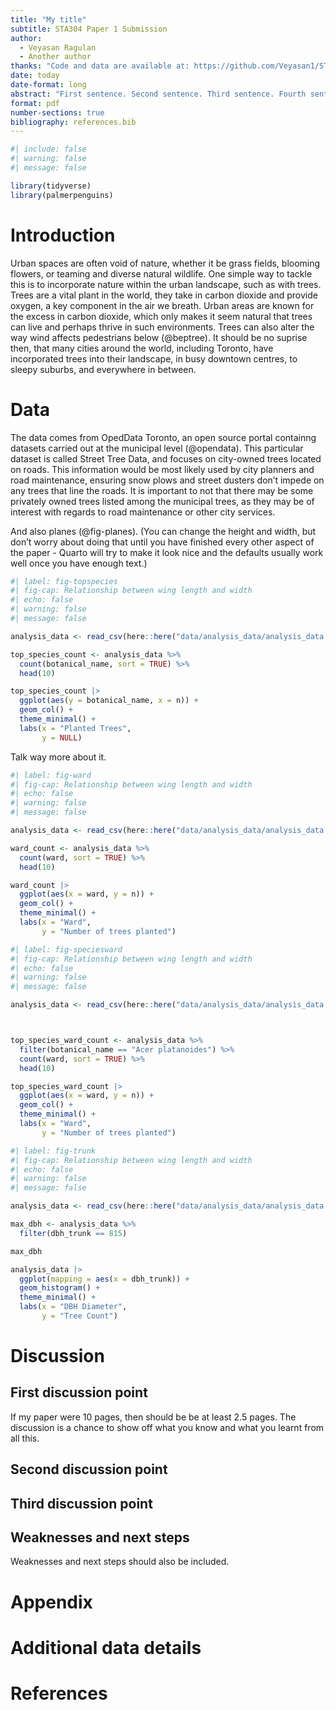 ```yaml
---
title: "My title"
subtitle: STA304 Paper 1 Submission
author: 
  - Veyasan Ragulan
  - Another author
thanks: "Code and data are available at: https://github.com/Veyasan1/STA3014-Paper1"
date: today
date-format: long
abstract: "First sentence. Second sentence. Third sentence. Fourth sentence."
format: pdf
number-sections: true
bibliography: references.bib
---
```


```r
#| include: false
#| warning: false
#| message: false

library(tidyverse)
library(palmerpenguins)
```


# Introduction

Urban spaces are often void of nature, whether it be grass fields, blooming flowers, or teaming and diverse natural wildlife. One simple way to tackle this is to incorporate nature within the urban landscape, such as with trees. Trees are a vital plant in the world, they take in carbon dioxide and provide oxygen, a key component in the air we breath. Urban areas are known for the excess in carbon dioxide, which only makes it seem natural that trees can live and perhaps thrive in such environments. Trees can also alter the way wind affects pedestrians below (@beptree). It should be no suprise then, that many cities around the world, including Toronto, have incorporated trees into their landscape, in busy downtown centres, to sleepy suburbs, and everywhere in between.

# Data {#sec-data}

The data comes from OpedData Toronto, an open source portal containng datasets carried out at the municipal level (@opendata). This particular dataset is called Street Tree Data, and focuses on city-owned trees located on roads. This information would be most likely used by city planners and road maintenance, ensuring snow plows and street dusters don't impede on any trees that line the roads. It is important to not that there may be some privately owned trees listed among the municipal trees, as they may be of interest with regards to road maintenance or other city services.

And also planes (@fig-planes). (You can change the height and width, but don't worry about doing that until you have finished every other aspect of the paper - Quarto will try to make it look nice and the defaults usually work well once you have enough text.)

```r
#| label: fig-topspecies
#| fig-cap: Relationship between wing length and width
#| echo: false
#| warning: false
#| message: false

analysis_data <- read_csv(here::here("data/analysis_data/analysis_data.csv"))

top_species_count <- analysis_data %>%
  count(botanical_name, sort = TRUE) %>%
  head(10)

top_species_count |> 
  ggplot(aes(y = botanical_name, x = n)) +
  geom_col() +
  theme_minimal() +
  labs(x = "Planted Trees",
       y = NULL)
```
Talk way more about it. 

```r
#| label: fig-ward
#| fig-cap: Relationship between wing length and width
#| echo: false
#| warning: false
#| message: false

analysis_data <- read_csv(here::here("data/analysis_data/analysis_data.csv"))

ward_count <- analysis_data %>%
  count(ward, sort = TRUE) %>%
  head(10)

ward_count |> 
  ggplot(aes(x = ward, y = n)) +
  geom_col() +
  theme_minimal() +
  labs(x = "Ward",
       y = "Number of trees planted")
```

```r
#| label: fig-speciesward
#| fig-cap: Relationship between wing length and width
#| echo: false
#| warning: false
#| message: false

analysis_data <- read_csv(here::here("data/analysis_data/analysis_data.csv"))



top_species_ward_count <- analysis_data %>%
  filter(botanical_name == "Acer platanoides") %>%
  count(ward, sort = TRUE) %>%
  head(10)

top_species_ward_count |> 
  ggplot(aes(x = ward, y = n)) +
  geom_col() +
  theme_minimal() +
  labs(x = "Ward",
       y = "Number of trees planted")
```
```r
#| label: fig-trunk
#| fig-cap: Relationship between wing length and width
#| echo: false
#| warning: false
#| message: false

analysis_data <- read_csv(here::here("data/analysis_data/analysis_data.csv"))

max_dbh <- analysis_data %>%
  filter(dbh_trunk == 815)

max_dbh

analysis_data |> 
  ggplot(mapping = aes(x = dbh_trunk)) +
  geom_histogram() +
  theme_minimal() +
  labs(x = "DBH Diameter",
       y = "Tree Count")
```

# Discussion

## First discussion point {#sec-first-point}

If my paper were 10 pages, then should be be at least 2.5 pages. The discussion is a chance to show off what you know and what you learnt from all this. 

## Second discussion point

## Third discussion point

## Weaknesses and next steps

Weaknesses and next steps should also be included.

\newpage

\appendix

# Appendix {-}


# Additional data details






\newpage


# References


